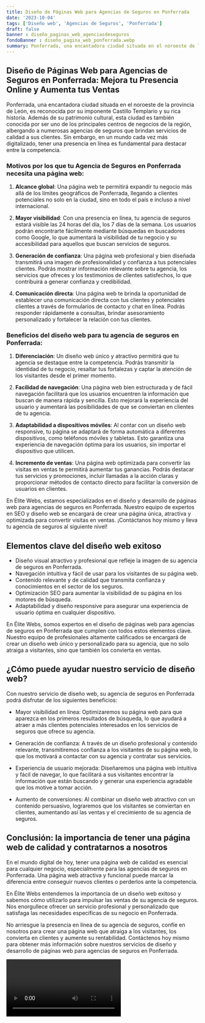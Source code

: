 ```yaml
---
title: Diseño de Páginas Web para Agencias de Seguros en Ponferrada
date: '2023-10-04'
tags: ['Diseño web', 'Agencias de Seguros', 'Ponferrada']
draft: false
banner : diseño_paginas_web_agenciasdeseguros
fondoBanner : diseño_pagina_web_ponferrada.webp
summary: Ponferrada, una encantadora ciudad situada en el noroeste de la provincia de León, es reconocida por su imponente Castillo Templario y su rica historia. Además de su patrimonio cultural, esta ciudad es también conocida por ser uno de los principales centros de negocios de la región, albergando a numerosas agencias de seguros que brindan servicios de calidad a sus clientes. Sin embargo, en un mundo cada vez más digitalizado, tener una presencia en línea es fundamental para destacar entre la competencia.
---
```


## Diseño de Páginas Web para Agencias de Seguros en Ponferrada: Mejora tu Presencia Online y Aumenta tus Ventas

Ponferrada, una encantadora ciudad situada en el noroeste de la provincia de León, es reconocida por su imponente Castillo Templario y su rica historia. Además de su patrimonio cultural, esta ciudad es también conocida por ser uno de los principales centros de negocios de la región, albergando a numerosas agencias de seguros que brindan servicios de calidad a sus clientes. Sin embargo, en un mundo cada vez más digitalizado, tener una presencia en línea es fundamental para destacar entre la competencia.

### Motivos por los que tu Agencia de Seguros en Ponferrada necesita una página web:

1. **Alcance global**: Una página web te permitirá expandir tu negocio más allá de los límites geográficos de Ponferrada, llegando a clientes potenciales no solo en la ciudad, sino en todo el país e incluso a nivel internacional.

2. **Mayor visibilidad**: Con una presencia en línea, tu agencia de seguros estará visible las 24 horas del día, los 7 días de la semana. Los usuarios podrán encontrarte fácilmente mediante búsquedas en buscadores como Google, lo que aumentará la visibilidad de tu negocio y su accesibilidad para aquellos que buscan servicios de seguros.

3. **Generación de confianza**: Una página web profesional y bien diseñada transmitirá una imagen de profesionalidad y confianza a tus potenciales clientes. Podrás mostrar información relevante sobre tu agencia, los servicios que ofreces y los testimonios de clientes satisfechos, lo que contribuirá a generar confianza y credibilidad.

4. **Comunicación directa**: Una página web te brinda la oportunidad de establecer una comunicación directa con tus clientes y potenciales clientes a través de formularios de contacto y chat en línea. Podrás responder rápidamente a consultas, brindar asesoramiento personalizado y fortalecer la relación con tus clientes.

### Beneficios del diseño web para tu agencia de seguros en Ponferrada:

1. **Diferenciación**: Un diseño web único y atractivo permitirá que tu agencia se destaque entre la competencia. Podrás transmitir la identidad de tu negocio, resaltar tus fortalezas y captar la atención de los visitantes desde el primer momento.

2. **Facilidad de navegación**: Una página web bien estructurada y de fácil navegación facilitará que los usuarios encuentren la información que buscan de manera rápida y sencilla. Esto mejorará la experiencia del usuario y aumentará las posibilidades de que se conviertan en clientes de tu agencia.

3. **Adaptabilidad a dispositivos móviles**: Al contar con un diseño web responsive, tu página se adaptará de forma automática a diferentes dispositivos, como teléfonos móviles y tabletas. Esto garantiza una experiencia de navegación óptima para los usuarios, sin importar el dispositivo que utilicen.

4. **Incremento de ventas**: Una página web optimizada para convertir las visitas en ventas te permitirá aumentar tus ganancias. Podrás destacar tus servicios y promociones, incluir llamadas a la acción claras y proporcionar métodos de contacto directo para facilitar la conversión de usuarios en clientes.

En Élite Webs, estamos especializados en el diseño y desarrollo de páginas web para agencias de seguros en Ponferrada. Nuestro equipo de expertos en SEO y diseño web se encargará de crear una página única, atractiva y optimizada para convertir visitas en ventas. ¡Contáctanos hoy mismo y lleva tu agencia de seguros al siguiente nivel!

<GifSeo />

<Cta />

## Elementos clave del diseño web exitoso

- Diseño visual atractivo y profesional que refleje la imagen de su agencia de seguros en Ponferrada.
- Navegación intuitiva y fácil de usar para los visitantes de su página web.
- Contenido relevante y de calidad que transmita confianza y conocimientos en el sector de los seguros.
- Optimización SEO para aumentar la visibilidad de su página en los motores de búsqueda.
- Adaptabilidad y diseño responsive para asegurar una experiencia de usuario óptima en cualquier dispositivo.

En Élite Webs, somos expertos en el diseño de páginas web para agencias de seguros en Ponferrada que cumplen con todos estos elementos clave. Nuestro equipo de profesionales altamente calificados se encargará de crear un diseño web único y personalizado para su agencia, que no solo atraiga a visitantes, sino que también los convierta en ventas.

## ¿Cómo puede ayudar nuestro servicio de diseño web?

Con nuestro servicio de diseño web, su agencia de seguros en Ponferrada podrá disfrutar de los siguientes beneficios:

- Mayor visibilidad en línea: Optimizaremos su página web para que aparezca en los primeros resultados de búsqueda, lo que ayudará a atraer a más clientes potenciales interesados en los servicios de seguros que ofrece su agencia.

- Generación de confianza: A través de un diseño profesional y contenido relevante, transmitiremos confianza a los visitantes de su página web, lo que los motivará a contactar con su agencia y contratar sus servicios.

- Experiencia de usuario mejorada: Diseñaremos una página web intuitiva y fácil de navegar, lo que facilitará a sus visitantes encontrar la información que están buscando y generar una experiencia agradable que los motive a tomar acción.

- Aumento de conversiones: Al combinar un diseño web atractivo con un contenido persuasivo, lograremos que los visitantes se conviertan en clientes, aumentando así las ventas y el crecimiento de su agencia de seguros.

## Conclusión: la importancia de tener una página web de calidad y contratarnos a nosotros

En el mundo digital de hoy, tener una página web de calidad es esencial para cualquier negocio, especialmente para las agencias de seguros en Ponferrada. Una página web atractiva y funcional puede marcar la diferencia entre conseguir nuevos clientes o perderlos ante la competencia.

En Élite Webs entendemos la importancia de un diseño web exitoso y sabemos cómo utilizarlo para impulsar las ventas de su agencia de seguros. Nos enorgullece ofrecer un servicio profesional y personalizado que satisfaga las necesidades específicas de su negocio en Ponferrada.

No arriesgue la presencia en línea de su agencia de seguros, confíe en nosotros para crear una página web que atraiga a los visitantes, los convierta en clientes y aumente su rentabilidad. Contáctenos hoy mismo para obtener más información sobre nuestros servicios de diseño y desarrollo de páginas web para agencias de seguros en Ponferrada.

<Video />

<CtaBot job='Agencias de Seguros' city='Ponferrada'/>

<Gmaps query='Ponferrada+españa+maps' />